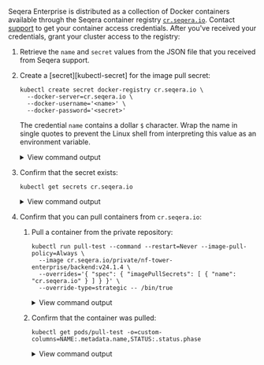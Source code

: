 Seqera Enterprise is distributed as a collection of Docker containers available through the Seqera container registry [`cr.seqera.io`](https://cr.seqera.io). Contact [support](https://support.seqera.io) to get your container access credentials. After you've received your credentials, grant your cluster access to the registry:

1. Retrieve the `name` and `secret` values from the JSON file that you received from Seqera support.

1. Create a [secret][kubectl-secret] for the image pull secret:

    ```
    kubectl create secret docker-registry cr.seqera.io \
      --docker-server=cr.seqera.io \
      --docker-username='<name>' \
      --docker-password='<secret>'
    ```

    The credential `name` contains a dollar `$` character. Wrap the name in single quotes to prevent the Linux shell from interpreting this value as an environment variable.

    <details>
    <summary>View command output</summary>
    ```
    secret/cr.seqera.io created
    ```
    </details>

1. Confirm that the secret exists:

    ```
    kubectl get secrets cr.seqera.io
    ```

    <details>
    <summary>View command output</summary>
    ```
    NAME           TYPE                             DATA   AGE
    cr.seqera.io   kubernetes.io/dockerconfigjson   1      26s
    ```
    </details>

1. Confirm that you can pull containers from `cr.seqera.io`:

   1. Pull a container from the private repository:

        ```
        kubectl run pull-test --command --restart=Never --image-pull-policy=Always \
          --image cr.seqera.io/private/nf-tower-enterprise/backend:v24.1.4 \
          --overrides='{ "spec": { "imagePullSecrets": [ { "name": "cr.seqera.io" } ] } }' \
          --override-type=strategic -- /bin/true
        ```

        <details>
        <summary>View command output</summary>
        ```
        pod/pull-test created
        ```
        </details>

    1. Confirm that the container was pulled:

        ```
        kubectl get pods/pull-test -o=custom-columns=NAME:.metadata.name,STATUS:.status.phase
        ```

        <details>
        <summary>View command output</summary>
        ```
        NAME        STATUS
        pull-test   Succeeded
        ```
        </details>

